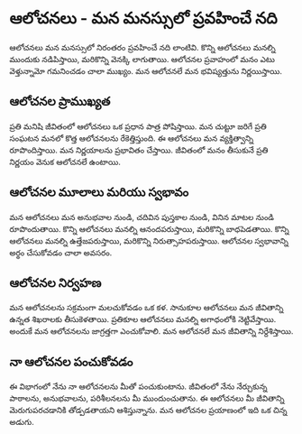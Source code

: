 # ఆలోచనలు - మన మనస్సులో ప్రవహించే నది

ఆలోచనలు మన మనస్సులో నిరంతరం ప్రవహించే నది లాంటివి. కొన్ని ఆలోచనలు మనల్ని ముందుకు నడిపిస్తాయి, మరికొన్ని వెనక్కి లాగుతాయి. ఆలోచనల ప్రవాహంలో మనం ఎటు వెళ్తున్నామో గమనించడం చాలా ముఖ్యం. మన ఆలోచనలే మన భవిష్యత్తును నిర్ణయిస్తాయి.

## ఆలోచనల ప్రాముఖ్యత

ప్రతి మనిషి జీవితంలో ఆలోచనలు ఒక ప్రధాన పాత్ర పోషిస్తాయి. మన చుట్టూ జరిగే ప్రతి సంఘటన మనలో కొత్త ఆలోచనలను రేకెత్తిస్తుంది. ఈ ఆలోచనలు మన వ్యక్తిత్వాన్ని రూపొందిస్తాయి. మన నిర్ణయాలను ప్రభావితం చేస్తాయి. జీవితంలో మనం తీసుకునే ప్రతి నిర్ణయం వెనుక ఆలోచనలే ఉంటాయి.

## ఆలోచనల మూలాలు మరియు స్వభావం

మన ఆలోచనలు మన అనుభవాల నుండి, చదివిన పుస్తకాల నుండి, వినిన మాటల నుండి రూపొందుతాయి. కొన్ని ఆలోచనలు మనల్ని ఆనందపరుస్తాయి, మరికొన్ని బాధపెడతాయి. కొన్ని ఆలోచనలు మనల్ని ఉత్తేజపరుస్తాయి, మరికొన్ని నిరుత్సాహపరుస్తాయి. ఆలోచనల స్వభావాన్ని అర్థం చేసుకోవడం చాలా అవసరం.

## ఆలోచనల నిర్వహణ

మన ఆలోచనలను సక్రమంగా మలచుకోవడం ఒక కళ. సానుకూల ఆలోచనలు మన జీవితాన్ని ఉన్నత శిఖరాలకు తీసుకెళతాయి. ప్రతికూల ఆలోచనలు మనల్ని అగాధంలోకి నెట్టివేస్తాయి. అందుకే మన ఆలోచనలను జాగ్రత్తగా ఎంచుకోవాలి. మన ఆలోచనలే మన జీవితాన్ని నిర్దేశిస్తాయి.

## నా ఆలోచనల పంచుకోవడం

ఈ విభాగంలో నేను నా ఆలోచనలను మీతో పంచుకుంటాను. జీవితంలో నేను నేర్చుకున్న పాఠాలను, అనుభవాలను, పరిశీలనలను మీ ముందుంచుతాను. ఈ ఆలోచనలు మీ జీవితాన్ని మెరుగుపరచడానికి తోడ్పడతాయని ఆశిస్తున్నాను. మన ఆలోచనల ప్రయాణంలో ఇది ఒక చిన్న అడుగు.
